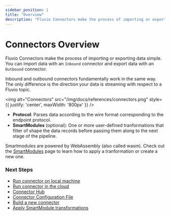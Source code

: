 ```yaml
---
sidebar_position: 1
title: "Overview"
description: "Fluvio Connectors make the process of importing or exporting data simple"
---
```


# Connectors Overview 

Fluvio Connectors make the process of importing or exporting data simple.
You can import data with an `Inbound` connector and export data with an `Outbound` connector.

Inbound and outbound connectors fundamentally work in the same way. The only difference is the direction your data is streaming with respect to a Fluvio topic.

<img
  alt="Connectors"
  src="/img/docs/references/connectors.png"
  style={{ justify: 'center', maxWidth: '800px' }}
/>


- **Protocol**: Parses data according to the wire format corresponding to the endpoint protocol.
- **SmartModules** (optional): One or more user-defined tranformations that filter of shape the data records before passing them along to the next stage of the pipeline.

Smartmodules are powered by WebAssembly (also called wasm). Check out the [SmartModules] page to learn how to apply a tranformation or create a new one.


### Next Steps

* [Run connector on local machine]
* [Run connector in the cloud]
* [Connector Hub]
* [Connector Configuration File]
* [Build a new connector]
* [Apply SmartModule transformations]



[SmartModules]: smartmodules/introduction.mdx
[Run connector on local machine]: ./run-local.mdx
[Run connector in the cloud]: ./run-cloud.mdx
[Connector Hub]: hub/connectors/index.md
[Connector Configuration File]: ./configuration.mdx
[Build a new connector]: ./developers/introduction.mdx
[Apply SmartModule transformations]: smartmodules/introduction.mdx


